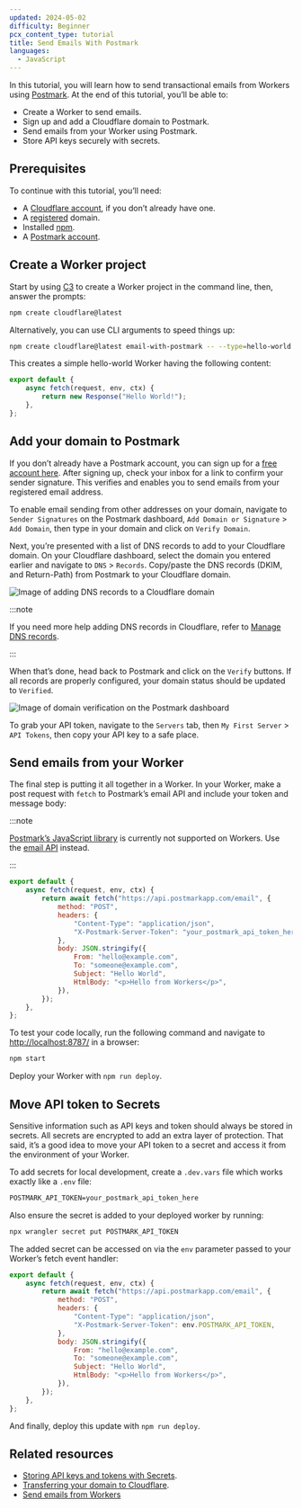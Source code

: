 ```yaml
---
updated: 2024-05-02
difficulty: Beginner
pcx_content_type: tutorial
title: Send Emails With Postmark
languages:
  - JavaScript
---
```


In this tutorial, you will learn how to send transactional emails from Workers using [Postmark](https://postmarkapp.com/). At the end of this tutorial, you’ll be able to:

- Create a Worker to send emails.
- Sign up and add a Cloudflare domain to Postmark.
- Send emails from your Worker using Postmark.
- Store API keys securely with secrets.

## Prerequisites

To continue with this tutorial, you’ll need:

- A [Cloudflare account](https://dash.cloudflare.com/sign-up/workers-and-pages), if you don’t already have one.
- A [registered](/registrar/get-started/register-domain/) domain.
- Installed [npm](https://docs.npmjs.com/getting-started).
- A [Postmark account](https://account.postmarkapp.com/sign_up).

## Create a Worker project

Start by using [C3](/pages/get-started/c3/) to create a Worker project in the command line, then, answer the prompts:

```sh
npm create cloudflare@latest
```

Alternatively, you can use CLI arguments to speed things up:

```sh
npm create cloudflare@latest email-with-postmark -- --type=hello-world --ts=false --git=true --deploy=false
```

This creates a simple hello-world Worker having the following content:

```js
export default {
	async fetch(request, env, ctx) {
		return new Response("Hello World!");
	},
};
```

## Add your domain to Postmark

If you don’t already have a Postmark account, you can sign up for a [free account here](https://account.postmarkapp.com/sign_up). After signing up, check your inbox for a link to confirm your sender signature. This verifies and enables you to send emails from your registered email address.

To enable email sending from other addresses on your domain, navigate to `Sender Signatures` on the Postmark dashboard, `Add Domain or Signature` > `Add Domain`, then type in your domain and click on `Verify Domain`.

Next, you’re presented with a list of DNS records to add to your Cloudflare domain. On your Cloudflare dashboard, select the domain you entered earlier and navigate to `DNS` > `Records`. Copy/paste the DNS records (DKIM, and Return-Path) from Postmark to your Cloudflare domain.

![Image of adding DNS records to a Cloudflare domain](~/assets/images/workers/tutorials/postmarkapp/add_dns_records.png)

:::note

If you need more help adding DNS records in Cloudflare, refer to [Manage DNS records](/dns/manage-dns-records/how-to/create-dns-records/).

:::

When that’s done, head back to Postmark and click on the `Verify` buttons. If all records are properly configured, your domain status should be updated to `Verified`.

![Image of domain verification on the Postmark dashboard](~/assets/images/workers/tutorials/postmarkapp/verified_domain.png)

To grab your API token, navigate to the `Servers` tab, then `My First Server` > `API Tokens`, then copy your API key to a safe place.

## Send emails from your Worker

The final step is putting it all together in a Worker. In your Worker, make a post request with `fetch` to Postmark’s email API and include your token and message body:

:::note

[Postmark’s JavaScript library](https://www.npmjs.com/package/postmark) is currently not supported on Workers. Use the [email API](https://postmarkapp.com/developer/user-guide/send-email-with-api) instead.

:::

```jsx
export default {
	async fetch(request, env, ctx) {
		return await fetch("https://api.postmarkapp.com/email", {
			method: "POST",
			headers: {
				"Content-Type": "application/json",
				"X-Postmark-Server-Token": "your_postmark_api_token_here",
			},
			body: JSON.stringify({
				From: "hello@example.com",
				To: "someone@example.com",
				Subject: "Hello World",
				HtmlBody: "<p>Hello from Workers</p>",
			}),
		});
	},
};
```

To test your code locally, run the following command and navigate to [http://localhost:8787/](http://localhost:8787/) in a browser:

```sh
npm start
```

Deploy your Worker with `npm run deploy`.

## Move API token to Secrets

Sensitive information such as API keys and token should always be stored in secrets. All secrets are encrypted to add an extra layer of protection. That said, it’s a good idea to move your API token to a secret and access it from the environment of your Worker.

To add secrets for local development, create a `.dev.vars` file which works exactly like a `.env` file:

```txt
POSTMARK_API_TOKEN=your_postmark_api_token_here
```

Also ensure the secret is added to your deployed worker by running:

```sh title="Add secret to deployed Worker"
npx wrangler secret put POSTMARK_API_TOKEN
```

The added secret can be accessed on via the `env` parameter passed to your Worker’s fetch event handler:

```jsx
export default {
	async fetch(request, env, ctx) {
		return await fetch("https://api.postmarkapp.com/email", {
			method: "POST",
			headers: {
				"Content-Type": "application/json",
				"X-Postmark-Server-Token": env.POSTMARK_API_TOKEN,
			},
			body: JSON.stringify({
				From: "hello@example.com",
				To: "someone@example.com",
				Subject: "Hello World",
				HtmlBody: "<p>Hello from Workers</p>",
			}),
		});
	},
};
```

And finally, deploy this update with `npm run deploy`.

## Related resources

- [Storing API keys and tokens with Secrets](/workers/configuration/secrets/).
- [Transferring your domain to Cloudflare](/registrar/get-started/transfer-domain-to-cloudflare/).
- [Send emails from Workers](/email-routing/email-workers/send-email-workers/)
